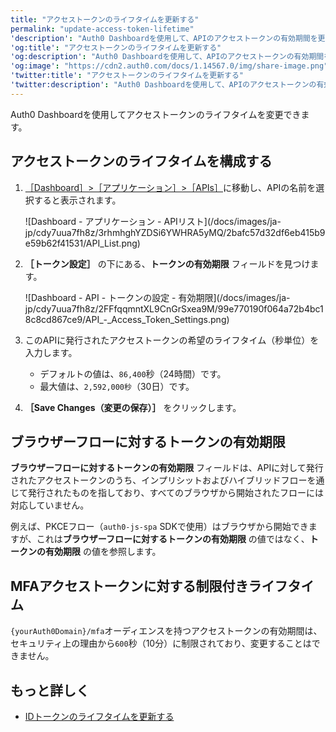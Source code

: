```yaml
---
title: "アクセストークンのライフタイムを更新する"
permalink: "update-access-token-lifetime"
'description': "Auth0 Dashboardを使用して、APIのアクセストークンの有効期間を更新する方法を説明します。"
'og:title': "アクセストークンのライフタイムを更新する"
'og:description': "Auth0 Dashboardを使用して、APIのアクセストークンの有効期間を更新する方法を説明します。"
'og:image': "https://cdn2.auth0.com/docs/1.14567.0/img/share-image.png"
'twitter:title': "アクセストークンのライフタイムを更新する"
'twitter:description': "Auth0 Dashboardを使用して、APIのアクセストークンの有効期間を更新する方法を説明します。"
---
```


<Tooltip data-tooltip-id="react-containers-DefinitionTooltip-0" href="/docs/ja-jp/glossary?term=auth0-dashboard" tip="Auth0 Dashboard: サービスを構成するためのAuth0の主製品。" cta="用語集の表示">Auth0 Dashboard</Tooltip>を使用してアクセストークンのライフタイムを変更できます。

## アクセストークンのライフタイムを構成する

1. [［Dashboard］>［アプリケーション］>［APIs］](https://manage.auth0.com/#/apis)に移動し、APIの名前を選択すると表示されます。

   <Frame>![Dashboard - アプリケーション - APIリスト](/docs/images/ja-jp/cdy7uua7fh8z/3rhmhghYZDSi6YWHRA5yMQ/2bafc57d32df6eb415b9e59b62f41531/API_List.png)</Frame>

2. **［トークン設定］** の下にある、**トークンの有効期限** フィールドを見つけます。

   <Frame>![Dashboard - API - トークンの設定 - 有効期限](/docs/images/ja-jp/cdy7uua7fh8z/2FFfqqmntXL9CnGrSxea9M/99e770190f064a72b4bc18c8cd867ce9/API_-_Access_Token_Settings.png)</Frame>

3. このAPIに発行されたアクセストークンの希望のライフタイム（秒単位）を入力します。

   * デフォルトの値は、`86,400`秒（24時間）です。
   * 最大値は、`2,592,000秒`（30日）です。
4. **［Save Changes（変更の保存）］** をクリックします。

## ブラウザーフローに対するトークンの有効期限

**ブラウザーフローに対するトークンの有効期限** フィールドは、APIに対して発行されたアクセストークンのうち、インプリシットおよびハイブリッドフローを通じて発行されたものを指しており、すべてのブラウザから開始されたフローには対応していません。

例えば、PKCEフロー（`auth0-js-spa` SDKで使用）はブラウザから開始できますが、これは**ブラウザーフローに対するトークンの有効期限** の値ではなく、**トークンの有効期限** の値を参照します。

## MFAアクセストークンに対する制限付きライフタイム

`{yourAuth0Domain}/mfa`オーディエンスを持つアクセストークンの有効期間は、セキュリティ上の理由から`600`秒（10分）に制限されており、変更することはできません。

## もっと詳しく

* [IDトークンのライフタイムを更新する](/docs/ja-jp/secure/tokens/id-tokens/update-id-token-lifetime)